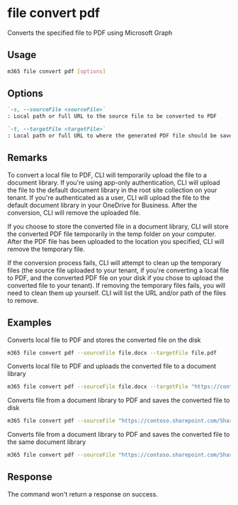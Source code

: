 
# file convert pdf

Converts the specified file to PDF using Microsoft Graph

## Usage

```sh
m365 file convert pdf [options]
```

## Options

```md definition-list
`-s, --sourceFile <sourceFile>`
: Local path or full URL to the source file to be converted to PDF

`-t, --targetFile <targetFile>`
: Local path or full URL to where the generated PDF file should be saved
```

<Global />

## Remarks

To convert a local file to PDF, CLI will temporarily upload the file to a document library. If you're using app-only authentication, CLI will upload the file to the default document library in the root site collection on your tenant. If you're authenticated as a user, CLI will upload the file to the default document library in your OneDrive for Business. After the conversion, CLI will remove the uploaded file.

If you choose to store the converted file in a document library, CLI will store the converted PDF file temporarily in the temp folder on your computer. After the PDF file has been uploaded to the location you specified, CLI will remove the temporary file.

If the conversion process fails, CLI will attempt to clean up the temporary files (the source file uploaded to your tenant, if you're converting a local file to PDF, and the converted PDF file on your disk if you chose to upload the converted file to your tenant). If removing the temporary files fails, you will need to clean them up yourself. CLI will list the URL and/or path of the files to remove.

## Examples

Converts local file to PDF and stores the converted file on the disk

```sh
m365 file convert pdf --sourceFile file.docx --targetFile file.pdf
```

Converts local file to PDF and uploads the converted file to a document library

```sh
m365 file convert pdf --sourceFile file.docx --targetFile "https://contoso.sharepoint.com/Shared Documents/file.pdf"
```

Converts file from a document library to PDF and saves the converted file to disk

```sh
m365 file convert pdf --sourceFile "https://contoso.sharepoint.com/Shared Documents/file.docx" --targetFile file.pdf
```

Converts file from a document library to PDF and saves the converted file to the same document library

```sh
m365 file convert pdf --sourceFile "https://contoso.sharepoint.com/Shared Documents/file.docx" --targetFile "https://contoso.sharepoint.com/Shared Documents/file.pdf"
```

## Response

The command won't return a response on success.
